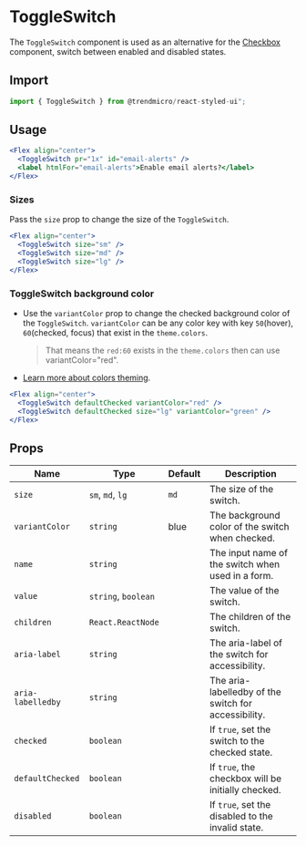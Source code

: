 # ToggleSwitch

The `ToggleSwitch` component is used as an alternative for the [Checkbox](/checkbox)
component, switch between enabled and disabled states.

## Import

```js
import { ToggleSwitch } from @trendmicro/react-styled-ui";
```

## Usage

```jsx
<Flex align="center">
  <ToggleSwitch pr="1x" id="email-alerts" />
  <label htmlFor="email-alerts">Enable email alerts?</label>
</Flex>
```

### Sizes

Pass the `size` prop to change the size of the `ToggleSwitch`.

```jsx
<Flex align="center">
  <ToggleSwitch size="sm" />
  <ToggleSwitch size="md" />
  <ToggleSwitch size="lg" />
</Flex>
```

### ToggleSwitch background color

* Use the `variantColor` prop to change the checked background color of the `ToggleSwitch`. `variantColor` can be any color key with key `50`(hover), `60`(checked, focus) that exist in the `theme.colors`.

  > That means the `red:60` exists in the `theme.colors` then can use variantColor="red".

* [Learn more about colors theming](./colors).

```jsx
<Flex align="center">
  <ToggleSwitch defaultChecked variantColor="red" />
  <ToggleSwitch defaultChecked size="lg" variantColor="green" />
</Flex>
```

## Props

| Name               | Type                | Default | Description                                          |
| ------------------ | ------------------- | ------- | ---------------------------------------------------- |
| `size`             | `sm`, `md`, `lg`    |  `md`   | The size of the switch.                              |
| `variantColor`     | `string`            |  blue   | The background color of the switch when checked.     |
| `name`             | `string`            |         | The input name of the switch when used in a form.    |
| `value`            | `string`, `boolean` |         | The value of the switch.                             |
| `children`         | `React.ReactNode`   |         | The children of the switch.                          |
| `aria-label`       | `string`            |         | The aria-label of the switch for accessibility.      |
| `aria-labelledby`  | `string`            |         | The aria-labelledby of the switch for accessibility. |
| `checked`          | `boolean`           |         | If `true`, set the switch to the checked state.      |
| `defaultChecked`   | `boolean`           |         | If `true`, the checkbox will be initially checked.   |
| `disabled`         | `boolean`           |         | If `true`, set the disabled to the invalid state.    |

